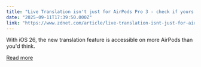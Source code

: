 ```yaml
---
title: "Live Translation isn't just for AirPods Pro 3 - check if yours are compatible"
date: "2025-09-11T17:39:50.000Z"
link: "https://www.zdnet.com/article/live-translation-isnt-just-for-airpods-pro-3-check-if-yours-are-compatible/"
---
```


With iOS 26, the new translation feature is accessible on more AirPods than you'd think.

[Read more](https://www.zdnet.com/article/live-translation-isnt-just-for-airpods-pro-3-check-if-yours-are-compatible/)
